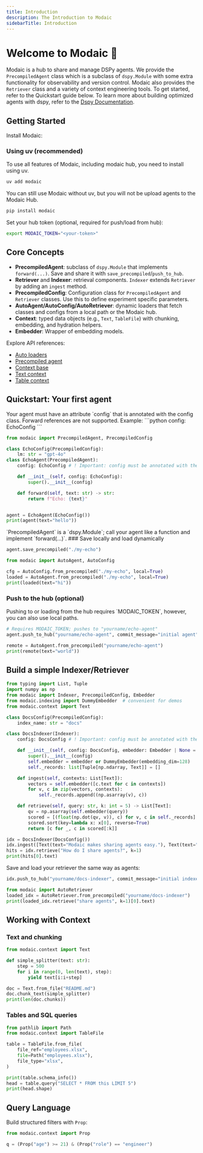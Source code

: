 ```yaml
---
title: Introduction
description: The Introduction to Modaic
sidebarTitle: Introduction
---
```


# Welcome to Modaic 🐙

Modaic is a hub to share and manage DSPy agents. We provide the `PrecompiledAgent` class which is a subclass of `dspy.Module` with some extra functionality for observability and version control. 
Modaic also provides the `Retriever` class and a variety of context engineering tools. To get started, refer to the Quickstart guide below. To learn more about building
optimized agents with dspy, refer to the [Dspy Documentation](https://dspy.ai/).

## Getting Started

Install Modaic:
### Using uv (recommended)
To use all features of Modaic, including modaic hub, you need to install using uv.
```bash
uv add modaic
```

You can still use Modaic without uv, but you will not be upload agents to the Modaic Hub.

```bash
pip install modaic
```

Set your hub token (optional, required for push/load from hub):

```bash
export MODAIC_TOKEN="<your-token>"
```

## Core Concepts

- <b>PrecompiledAgent</b>: subclass of `dspy.Module` that implements `forward(...)`. Save and share it with `save_precompiled`/`push_to_hub`.
- <b>Retriever</b> and <b>Indexer</b>: retrieval components. `Indexer` extends `Retriever` by adding an `ingest` method.
- <b>PrecompiledConfig</b>: Configuration class for `PrecompiledAgent` and `Retriever` classes. Use this to define experiment specific parameters.
- <b>AutoAgent/AutoConfig/AutoRetriever</b>: dynamic loaders that fetch classes and configs from a local path or the Modaic hub.
- <b>Context</b>: typed data objects (e.g., `Text`, `TableFile`) with chunking, embedding, and hydration helpers.
- <b>Embedder</b>: Wrapper of embedding models.

Explore API references:

- [Auto loaders](/reference/modaic/auto_agent)
- [Precompiled agent](/reference/modaic/precompiled_agent)
- [Context base](/reference/modaic/context/base)
- [Text context](/reference/modaic/context/text)
- [Table context](/reference/modaic/context/table)

## Quickstart: Your first agent
<Tip>
Your agent must have an attribute `config` that is annotated with the config class. Forward references are not supported.
Example:
```python
config: EchoConfig
```
</Tip>

```python
from modaic import PrecompiledAgent, PrecompiledConfig

class EchoConfig(PrecompiledConfig):
    lm: str = "gpt-4o"
class EchoAgent(PrecompiledAgent):
    config: EchoConfig # ! Important: config must be annotated with the config class

    def __init__(self, config: EchoConfig):
        super().__init__(config)

    def forward(self, text: str) -> str:
        return f"Echo: {text}"


agent = EchoAgent(EchoConfig())
print(agent(text="hello"))
```
<Info>
`PrecompiledAgent` is a `dspy.Module`; call your agent like a function and implement `forward(...)`.
</Info>
### Save locally and load dynamically

```python
agent.save_precompiled("./my-echo")

from modaic import AutoAgent, AutoConfig

cfg = AutoConfig.from_precompiled("./my-echo", local=True)
loaded = AutoAgent.from_precompiled("./my-echo", local=True)
print(loaded(text="hi"))
```

### Push to the hub (optional)

<Warning>
Pushing to or loading from the hub requires `MODAIC_TOKEN`, however,  you can also use local paths.
</Warning>

```python
# Requires MODAIC_TOKEN; pushes to "yourname/echo-agent"
agent.push_to_hub("yourname/echo-agent", commit_message="initial agent")

remote = AutoAgent.from_precompiled("yourname/echo-agent")
print(remote(text="world"))
```

## Build a simple Indexer/Retriever

```python
from typing import List, Tuple
import numpy as np
from modaic import Indexer, PrecompiledConfig, Embedder
from modaic.indexing import DummyEmbedder  # convenient for demos
from modaic.context import Text

class DocsConfig(PrecompiledConfig):
    index_name: str = "docs"

class DocsIndexer(Indexer):
    config: DocsConfig # ! Important: config must be annotated with the config class

    def __init__(self, config: DocsConfig, embedder: Embedder | None = None):
        super().__init__(config)
        self.embedder = embedder or DummyEmbedder(embedding_dim=128)
        self._records: list[Tuple[np.ndarray, Text]] = []

    def ingest(self, contexts: List[Text]):
        vectors = self.embedder([c.text for c in contexts])
        for v, c in zip(vectors, contexts):
            self._records.append((np.asarray(v), c))

    def retrieve(self, query: str, k: int = 5) -> List[Text]:
        qv = np.asarray(self.embedder(query))
        scored = [(float(np.dot(qv, v)), c) for v, c in self._records]
        scored.sort(key=lambda x: x[0], reverse=True)
        return [c for _, c in scored[:k]]

idx = DocsIndexer(DocsConfig())
idx.ingest([Text(text="Modaic makes sharing agents easy."), Text(text="Tables can be queried with SQL.")])
hits = idx.retrieve("How do I share agents?", k=1)
print(hits[0].text)
```

Save and load your retriever the same way as agents:

```python
idx.push_to_hub("yourname/docs-indexer", commit_message="initial indexer")

from modaic import AutoRetriever
loaded_idx = AutoRetriever.from_precompiled("yourname/docs-indexer")
print(loaded_idx.retrieve("share agents", k=1)[0].text)
```

## Working with Context

### Text and chunking

```python
from modaic.context import Text

def simple_splitter(text: str):
    step = 500
    for i in range(0, len(text), step):
        yield text[i:i+step]

doc = Text.from_file("README.md")
doc.chunk_text(simple_splitter)
print(len(doc.chunks))
```

### Tables and SQL queries

```python
from pathlib import Path
from modaic.context import TableFile

table = TableFile.from_file(
    file_ref="employees.xlsx",
    file=Path("employees.xlsx"),
    file_type="xlsx",
)

print(table.schema_info())
head = table.query("SELECT * FROM this LIMIT 5")
print(head.shape)
```

## Query Language

Build structured filters with `Prop`:

```python
from modaic.context import Prop

q = (Prop("age") >= 21) & (Prop("role") == "engineer")
```


